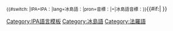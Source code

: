 <onlyinclude><small>{{#switch: {{{2}}}|IPA=IPA：|lang=冰島語：|pron=音標：|=|冰島語音標：}}</small>{{IPA|[[Help:冰島語國際音標|[{{{1}}}]]]}}{{#if:{{{3|}}}|{{IPA audio link|{{{3}}} }} }}</onlyinclude><noinclude>

{{documentation|Template:usage of IPA templates}}

<!--分類放在此行以下-->

[[Category:IPA語言模板]]
[[Category:冰島語]]
[[Category:法羅語]]

</noinclude>